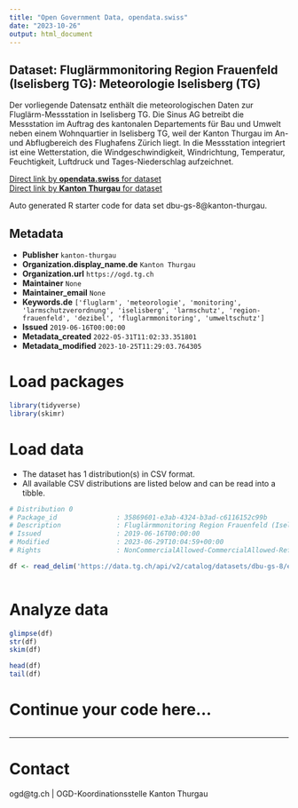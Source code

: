 ```yaml
---
title: "Open Government Data, opendata.swiss"
date: "2023-10-26"
output: html_document
---
```


## Dataset: Fluglärmmonitoring Region Frauenfeld (Iselisberg TG): Meteorologie Iselisberg (TG)

Der vorliegende Datensatz enthält die meteorologischen Daten zur Fluglärm-Messstation in Iselisberg TG. Die Sinus AG betreibt die Messstation im Auftrag des kantonalen Departements für Bau und Umwelt neben einem Wohnquartier in Iselisberg TG, weil der Kanton Thurgau im An- und Abflugbereich des Flughafens Zürich liegt. In die Messstation integriert ist eine Wetterstation, die Windgeschwindigkeit, Windrichtung, Temperatur, Feuchtigkeit, Luftdruck und Tages-Niederschlag aufzeichnet.

[Direct link by **opendata.swiss** for dataset](https://opendata.swiss/de/dataset/fluglarmmonitoring-region-frauenfeld-iselisberg-tg-meteorologie-iselisberg-tg)<br>
[Direct link by **Kanton Thurgau** for dataset](https://data.tg.ch/explore/dataset/dbu-gs-8/)

Auto generated R starter code for data set dbu-gs-8@kanton-thurgau.

## Metadata

- **Publisher** `kanton-thurgau`
- **Organization.display_name.de** `Kanton Thurgau`
- **Organization.url** `https://ogd.tg.ch`
- **Maintainer** `None`
- **Maintainer_email** `None`
- **Keywords.de** `['fluglarm', 'meteorologie', 'monitoring', 'larmschutzverordnung', 'iselisberg', 'larmschutz', 'region-frauenfeld', 'dezibel', 'fluglarmmonitoring', 'umweltschutz']`
- **Issued** `2019-06-16T00:00:00`
- **Metadata_created** `2022-05-31T11:02:33.351801`
- **Metadata_modified** `2023-10-25T11:29:03.764305`


# Load packages

```r

library(tidyverse)
library(skimr)

```

# Load data

-   The dataset has 1 distribution(s) in CSV format.
-   All available CSV distributions are listed below and can be read into a tibble.

```r

# Distribution 0
# Package_id               : 35869601-e3ab-4324-b3ad-c6116152c99b
# Description              : Fluglärmmonitoring Region Frauenfeld (Iselisberg TG): Meteorologie Iselisberg (TG) (csv)
# Issued                   : 2019-06-16T00:00:00
# Modified                 : 2023-06-29T10:04:59+00:00
# Rights                   : NonCommercialAllowed-CommercialAllowed-ReferenceRequired

df <- read_delim('https://data.tg.ch/api/v2/catalog/datasets/dbu-gs-8/exports/csv')



```

# Analyze data

```r

glimpse(df)
str(df)
skim(df)

head(df)
tail(df)

```

# Continue your code here...

```r

```

------------------------------------------------------------------------

# Contact

ogd@tg.ch | OGD-Koordinationsstelle Kanton Thurgau
